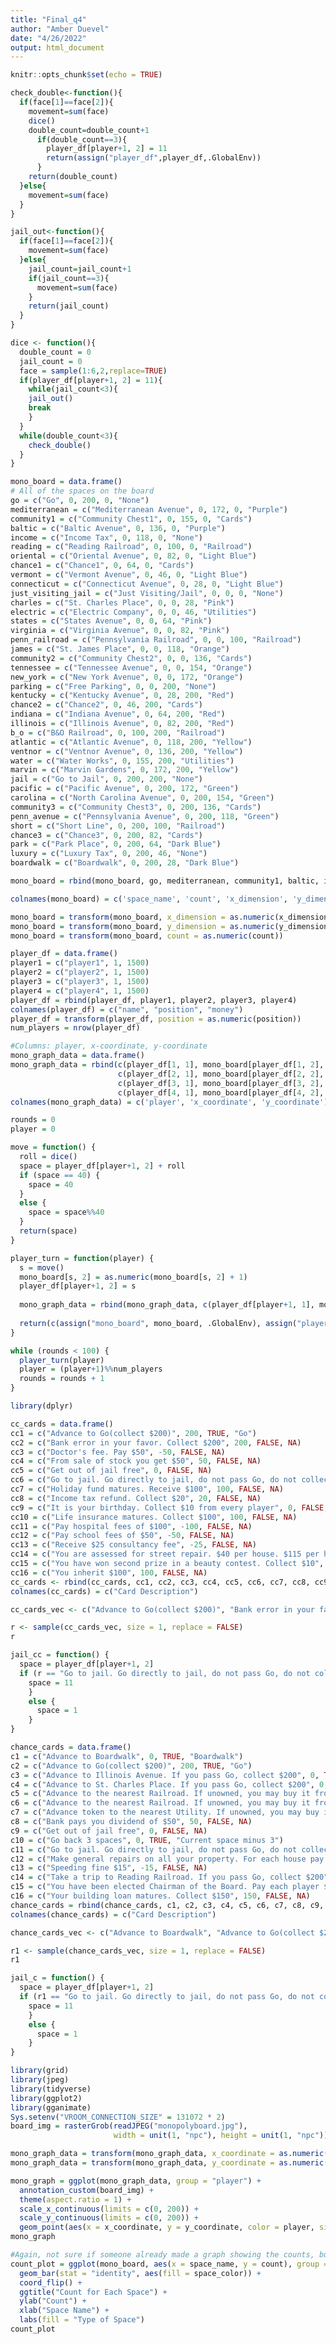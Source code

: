 ---
title: "Final_q4"
author: "Amber Duevel"
date: "4/26/2022"
output: html_document
---

```{r setup, include=FALSE}
knitr::opts_chunk$set(echo = TRUE)
```

```{r dice}
check_double<-function(){
  if(face[1]==face[2]){
    movement=sum(face)
    dice()
    double_count=double_count+1
      if(double_count==3){
        player_df[player+1, 2] = 11
        return(assign("player_df",player_df,.GlobalEnv))
      }
    return(double_count)
  }else{
    movement=sum(face)
  }
}

jail_out<-function(){
  if(face[1]==face[2]){
    movement=sum(face)
  }else{
    jail_count=jail_count+1
    if(jail_count==3){
      movement=sum(face)
    }
    return(jail_count)
  }
}

dice <- function(){
  double_count = 0
  jail_count = 0
  face = sample(1:6,2,replace=TRUE)
  if(player_df[player+1, 2] = 11){
    while(jail_count<3){
    jail_out()
    break
    }
  }
  while(double_count<3){
    check_double()
  }
}
```

```{r board}
mono_board = data.frame()
# All of the spaces on the board
go = c("Go", 0, 200, 0, "None")
mediterranean = c("Mediterranean Avenue", 0, 172, 0, "Purple")
community1 = c("Community Chest1", 0, 155, 0, "Cards")
baltic = c("Baltic Avenue", 0, 136, 0, "Purple")
income = c("Income Tax", 0, 118, 0, "None")
reading = c("Reading Railroad", 0, 100, 0, "Railroad")
oriental = c("Oriental Avenue", 0, 82, 0, "Light Blue")
chance1 = c("Chance1", 0, 64, 0, "Cards")
vermont = c("Vermont Avenue", 0, 46, 0, "Light Blue")
connecticut = c("Connecticut Avenue", 0, 28, 0, "Light Blue")
just_visiting_jail = c("Just Visiting/Jail", 0, 0, 0, "None")
charles = c("St. Charles Place", 0, 0, 28, "Pink")
electric = c("Electric Company", 0, 0, 46, "Utilities")
states = c("States Avenue", 0, 0, 64, "Pink")
virginia = c("Virginia Avenue", 0, 0, 82, "Pink")
penn_railroad = c("Pennsylvania Railroad", 0, 0, 100, "Railroad")
james = c("St. James Place", 0, 0, 118, "Orange")
community2 = c("Community Chest2", 0, 0, 136, "Cards")
tennessee = c("Tennessee Avenue", 0, 0, 154, "Orange")
new_york = c("New York Avenue", 0, 0, 172, "Orange")
parking = c("Free Parking", 0, 0, 200, "None")
kentucky = c("Kentucky Avenue", 0, 28, 200, "Red")
chance2 = c("Chance2", 0, 46, 200, "Cards")
indiana = c("Indiana Avenue", 0, 64, 200, "Red")
illinois = c("Illinois Avenue", 0, 82, 200, "Red")
b_o = c("B&O Railroad", 0, 100, 200, "Railroad")
atlantic = c("Atlantic Avenue", 0, 118, 200, "Yellow")
ventnor = c("Ventnor Avenue", 0, 136, 200, "Yellow")
water = c("Water Works", 0, 155, 200, "Utilities")
marvin = c("Marvin Gardens", 0, 172, 200, "Yellow")
jail = c("Go to Jail", 0, 200, 200, "None")
pacific = c("Pacific Avenue", 0, 200, 172, "Green")
carolina = c("North Carolina Avenue", 0, 200, 154, "Green")
community3 = c("Community Chest3", 0, 200, 136, "Cards")
penn_avenue = c("Pennsylvania Avenue", 0, 200, 118, "Green")
short = c("Short Line", 0, 200, 100, "Railroad")
chance3 = c("Chance3", 0, 200, 82, "Cards")
park = c("Park Place", 0, 200, 64, "Dark Blue")
luxury = c("Luxury Tax", 0, 200, 46, "None")
boardwalk = c("Boardwalk", 0, 200, 28, "Dark Blue")

mono_board = rbind(mono_board, go, mediterranean, community1, baltic, income, reading, oriental, chance1, vermont, connecticut, just_visiting_jail, charles, electric, states, virginia, penn_railroad, james, community2, tennessee, new_york, parking, kentucky, chance2, indiana, illinois, b_o, atlantic, ventnor, water, marvin, jail, pacific, carolina, community3, penn_avenue, short, chance3, park, luxury, boardwalk)

colnames(mono_board) = c('space_name', 'count', 'x_dimension', 'y_dimension', 'space_color')
```

```{r}
mono_board = transform(mono_board, x_dimension = as.numeric(x_dimension))
mono_board = transform(mono_board, y_dimension = as.numeric(y_dimension))
mono_board = transform(mono_board, count = as.numeric(count))
```

```{r turn}
player_df = data.frame()
player1 = c("player1", 1, 1500)
player2 = c("player2", 1, 1500)
player3 = c("player3", 1, 1500)
player4 = c("player4", 1, 1500)
player_df = rbind(player_df, player1, player2, player3, player4)
colnames(player_df) = c("name", "position", "money")
player_df = transform(player_df, position = as.numeric(position))
num_players = nrow(player_df)

#Columns: player, x-coordinate, y-coordinate
mono_graph_data = data.frame()
mono_graph_data = rbind(c(player_df[1, 1], mono_board[player_df[1, 2], 3], mono_board[player_df[1, 2], 4]), 
                        c(player_df[2, 1], mono_board[player_df[2, 2], 3], mono_board[player_df[2, 2], 4]), 
                        c(player_df[3, 1], mono_board[player_df[3, 2], 3], mono_board[player_df[3, 2], 4]), 
                        c(player_df[4, 1], mono_board[player_df[4, 2], 3], mono_board[player_df[4, 2], 4]))
colnames(mono_graph_data) = c('player', 'x_coordinate', 'y_coordinate')

rounds = 0
player = 0

move = function() {
  roll = dice()
  space = player_df[player+1, 2] + roll
  if (space == 40) {
    space = 40
  }
  else {
    space = space%%40
  }
  return(space)
}

player_turn = function(player) {
  s = move()
  mono_board[s, 2] = as.numeric(mono_board[s, 2] + 1)
  player_df[player+1, 2] = s
  
  mono_graph_data = rbind(mono_graph_data, c(player_df[player+1, 1], mono_board[player_df[player+1, 2], 3], mono_board[player_df[player+1, 2], 4]))
  
  return(c(assign("mono_board", mono_board, .GlobalEnv), assign("player_df", player_df, .GlobalEnv), assign("mono_graph_data", mono_graph_data, .GlobalEnv)))
}

while (rounds < 100) {
  player_turn(player)
  player = (player+1)%%num_players
  rounds = rounds + 1
}
```

```{r}
library(dplyr)

cc_cards = data.frame()
cc1 = c("Advance to Go(collect $200)", 200, TRUE, "Go")
cc2 = c("Bank error in your favor. Collect $200", 200, FALSE, NA)
cc3 = c("Doctor's fee. Pay $50", -50, FALSE, NA)
cc4 = c("From sale of stock you get $50", 50, FALSE, NA)
cc5 = c("Get out of jail free", 0, FALSE, NA)
cc6 = c("Go to jail. Go directly to jail, do not pass Go, do not collect $200", 0, TRUE, "Just Visiting")
cc7 = c("Holiday fund matures. Receive $100", 100, FALSE, NA)
cc8 = c("Income tax refund. Collect $20", 20, FALSE, NA)
cc9 = c("It is your birthday. Collect $10 from every player", 0, FALSE, NA)
cc10 = c("Life insurance matures. Collect $100", 100, FALSE, NA)
cc11 = c("Pay hospital fees of $100", -100, FALSE, NA)
cc12 = c("Pay school fees of $50", -50, FALSE, NA)
cc13 = c("Receive $25 consultancy fee", -25, FALSE, NA)
cc14 = c("You are assessed for street repair. $40 per house. $115 per hotel", 0, FALSE, NA)
cc15 = c("You have won second prize in a beauty contest. Collect $10", 10, FALSE, NA)
cc16 = c("You inherit $100", 100, FALSE, NA)
cc_cards <- rbind(cc_cards, cc1, cc2, cc3, cc4, cc5, cc6, cc7, cc8, cc9, cc10, cc11, cc12, cc13, cc14, cc15, cc16)
colnames(cc_cards) = c("Card Description")

cc_cards_vec <- c("Advance to Go(collect $200)", "Bank error in your favor. Collect $200", "Doctor's fee. Pay $50", "From sale of stock you get $50", "Get out of jail free", "Go to jail. Go directly to jail, do not pass Go, do not collect $200", "Holiday fund matures. Receive $100", "Income tax refund. Collect $20", "It is your birthday. Collect $10 from every player", "Life insurance matures. Collect $100", "Pay hospital fees of $100", "Pay school fees of $50", "Receive $25 consultancy fee", "You are assessed for street repair. $40 per house. $115 per hotel", "You have won second prize in a beauty contest. Collect $10", "You inherit $100")

r <- sample(cc_cards_vec, size = 1, replace = FALSE)
r

jail_cc = function() {
  space = player_df[player+1, 2]
  if (r == "Go to jail. Go directly to jail, do not pass Go, do not collect $200") {
    space = 11
    }
    else {
      space = 1
    }
}

chance_cards = data.frame()
c1 = c("Advance to Boardwalk", 0, TRUE, "Boardwalk")
c2 = c("Advance to Go(collect $200)", 200, TRUE, "Go")
c3 = c("Advance to Illinois Avenue. If you pass Go, collect $200", 0, TRUE, "Illinois Avenue")
c4 = c("Advance to St. Charles Place. If you pass Go, collect $200", 0, TRUE, "St. Charles Place")
c5 = c("Advance to the nearest Railroad. If unowned, you may buy it from the Bank. If owned, pay owner twice the rental to which they are otherwise entitled", 0, TRUE, "Railroad") #Needs to look for the nearest railroad, which it's not doing right now
c6 = c("Advance to the nearest Railroad. If unowned, you may buy it from the Bank. If owned, pay owner twice the rental to which they are otherwise entitled", 0, TRUE, "Railroad") #Same as the previous one
c7 = c("Advance token to the nearest Utility. If unowned, you may buy it from the Bank. If owned, throw dice and pay owner a total ten times amount thrown.", 0, TRUE, "Utility") #Same as the previous one but with utilities
c8 = c("Bank pays you dividend of $50", 50, FALSE, NA)
c9 = c("Get out of jail free", 0, FALSE, NA)
c10 = c("Go back 3 spaces", 0, TRUE, "Current space minus 3")
c11 = c("Go to jail. Go directly to jail, do not pass Go, do not collect $200", 0, TRUE, "Just Visiting")
c12 = c("Make general repairs on all your property. For each house pay $25. For each hotel pay $100", 0, FALSE, NA)
c13 = c("Speeding fine $15", -15, FALSE, NA)
c14 = c("Take a trip to Reading Railroad. If you pass Go, collect $200", 0, TRUE, "Go")
c15 = c("You have been elected Chairman of the Board. Pay each player $50", -50, FALSE, NA)
c16 = c("Your building loan matures. Collect $150", 150, FALSE, NA)
chance_cards = rbind(chance_cards, c1, c2, c3, c4, c5, c6, c7, c8, c9, c10, c11, c12, c13, c14, c15, c16)
colnames(chance_cards) = c("Card Description")

chance_cards_vec <- c("Advance to Boardwalk", "Advance to Go(collect $200)", "Advance to Illinois Avenue. If you pass Go, collect $200", "Advance to St. Charles Place. If you pass Go, collect $200", "Advance to the nearest Railroad. If unowned, you may buy it from the Bank. If owned, pay owner twice the rental to which they are otherwise entitled", "Advance to the nearest Railroad. If unowned, you may buy it from the Bank. If owned, pay owner twice the rental to which they are otherwise entitled", "Advance token to the nearest Utility. If unowned, you may buy it from the Bank. If owned, throw dice and pay owner a total ten times amount thrown.", "Bank pays you dividend of $50", "Get out of jail free", "Go back 3 spaces", "Go to jail. Go directly to jail, do not pass Go, do not collect $200", "Make general repairs on all your property. For each house pay $25. For each hotel pay $100", "Speeding fine $15", "Take a trip to Reading Railroad. If you pass Go, collect $200", "You have been elected Chairman of the Board. Pay each player $50", "Your building loan matures. Collect $150")

r1 <- sample(chance_cards_vec, size = 1, replace = FALSE)
r1

jail_c = function() {
  space = player_df[player+1, 2]
  if (r1 == "Go to jail. Go directly to jail, do not pass Go, do not collect $200") {
    space = 11
    }
    else {
      space = 1
    }
}
```

```{r image}
library(grid)
library(jpeg)
library(tidyverse)
library(ggplot2)
library(gganimate)
Sys.setenv("VROOM_CONNECTION_SIZE" = 131072 * 2)
board_img = rasterGrob(readJPEG("monopolyboard.jpg"), 
                       width = unit(1, "npc"), height = unit(1, "npc"))
```

```{r plot}
mono_graph_data = transform(mono_graph_data, x_coordinate = as.numeric(x_coordinate))
mono_graph_data = transform(mono_graph_data, y_coordinate = as.numeric(y_coordinate))

mono_graph = ggplot(mono_graph_data, group = "player") +
  annotation_custom(board_img) +
  theme(aspect.ratio = 1) +
  scale_x_continuous(limits = c(0, 200)) +
  scale_y_continuous(limits = c(0, 200)) +
  geom_point(aes(x = x_coordinate, y = y_coordinate, color = player, size = 5))
mono_graph
```

```{r count}
#Again, not sure if someone already made a graph showing the counts, but if not, we can use mine from question 2
count_plot = ggplot(mono_board, aes(x = space_name, y = count), group = "space_color") +
  geom_bar(stat = "identity", aes(fill = space_color)) +
  coord_flip() +
  ggtitle("Count for Each Space") +
  ylab("Count") +
  xlab("Space Name") +
  labs(fill = "Type of Space")
count_plot
```

